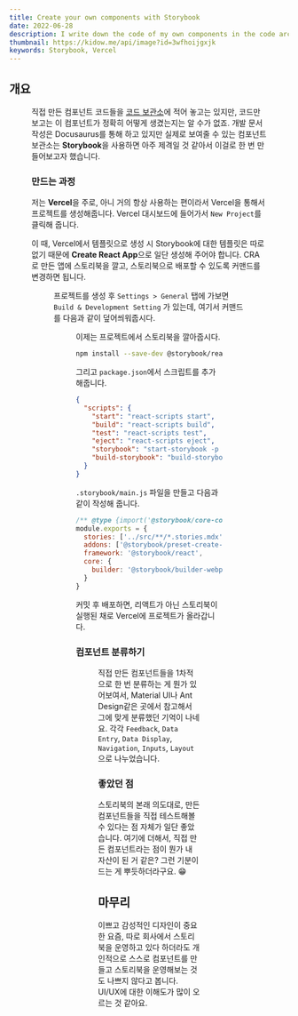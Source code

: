 ```yaml
---
title: Create your own components with Storybook
date: 2022-06-28
description: I write down the code of my own components in the code archive, but I can't tell exactly what this component looks like just by looking at the code.
thumbnail: https://kidow.me/api/image?id=3wfhoijgxjk
keywords: Storybook, Vercel
---
```



<Frontmatter />
<BackTop />

## 개요

<Figure caption="직접 만든 Modal 컴포넌트" image="/contents/8/components.png" />

직접 만든 컴포넌트 코드들을 [코드 보관소](https://archive.kidow.me)에 적어 놓고는 있지만, 코드만 보고는 이 컴포넌트가 정확히 어떻게 생겼는지는 알 수가 없죠. 개발 문서 작성은 Docusaurus를 통해 하고 있지만 실제로 보여줄 수 있는 컴포넌트 보관소는 **Storybook**을 사용하면 아주 제격일 것 같아서 이걸로 한 번 만들어보고자 했습니다.

### 만드는 과정

저는 **Vercel**을 주로, 아니 거의 항상 사용하는 편이라서 Vercel을 통해서 프로젝트를 생성해줍니다. Vercel 대시보드에 들어가서 `New Project`를 클릭해 줍니다.

이 때, Vercel에서 템플릿으로 생성 시 Storybook에 대한 템플릿은 따로 없기 때문에 **Create React App**으로 일단 생성해 주어야 합니다. CRA로 만든 앱에 스토리북을 깔고, 스토리북으로 배포할 수 있도록 커맨드를 변경하면 됩니다.

<Figure caption="오른쪽의 Create React App 선택" image="/contents/8/cra.png" />

프로젝트를 생성 후 `Settings > General` 탭에 가보면 `Build & Development Setting` 가 있는데, 여기서 커맨드를 다음과 같이 덮어씌워줍시다.

<Figure
  caption="React 스크립트를 Storybook 스크립트로 변경"
  image="/contents/8/command.png"
/>

이제는 프로젝트에서 스토리북을 깔아줍시다.

```bash
npm install --save-dev @storybook/react @storybook/preset-create-react-app @storybook/builder-webpack5 @storybook/manager-webpack5 @storybook/node-logger
```

그리고 `package.json`에서 스크립트를 추가해줍니다.

```json {7-8} filename="package.json"
{
  "scripts": {
    "start": "react-scripts start",
    "build": "react-scripts build",
    "test": "react-scripts test",
    "eject": "react-scripts eject",
    "storybook": "start-storybook -p 6006 -s public",
    "build-storybook": "build-storybook -s public"
  }
}
```

`.storybook/main.js` 파일을 만들고 다음과 같이 작성해 줍니다.

```js
/** @type {import('@storybook/core-common').StorybookConfig} */
module.exports = {
  stories: ['../src/**/*.stories.mdx', '../src/**/*.stories.@(js|jsx|ts|tsx)'],
  addons: ['@storybook/preset-create-react-app'],
  framework: '@storybook/react',
  core: {
    builder: '@storybook/builder-webpack5'
  }
}
```

커밋 후 배포하면, 리액트가 아닌 스토리북이 실행된 채로 Vercel에 프로젝트가 올라갑니다.

### 컴포넌트 분류하기

<Figure
  caption="컴포넌트틀 6가지 유형으로 분류"
  image="/contents/8/classify.png"
/>

직접 만든 컴포넌트들을 1차적으로 한 번 분류하는 게 뭔가 있어보여서, Material UI나 Ant Design같은 곳에서 참고해서 그에 맞게 분류했던 기억이 나네요. 각각 `Feedback`, `Data Entry`, `Data Display`, `Navigation`, `Inputs`, `Layout`으로 나누었습니다.

### 좋았던 점

스토리북의 본래 의도대로, 만든 컴포넌트들을 직접 테스트해볼 수 있다는 점 자체가 일단 좋았습니다. 여기에 더해서, 직접 만든 컴포넌트라는 점이 뭔가 내 자산이 된 거 같은? 그런 기분이 드는 게 뿌듯하더라구요. 😁

## 마무리

이쁘고 감성적인 디자인이 중요한 요즘, 따로 회사에서 스토리북을 운영하고 있다 하더라도 개인적으로 스스로 컴포넌트를 만들고 스토리북을 운영해보는 것도 나쁘지 않다고 봅니다. UI/UX에 대한 이해도가 많이 오르는 것 같아요.

<ShareButtons />
<Comment />
